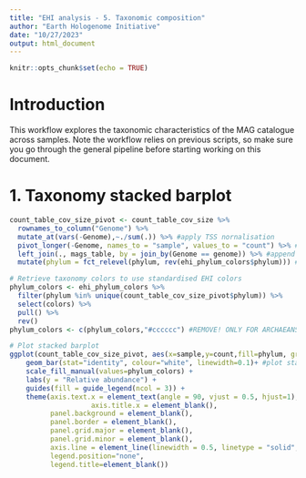 ```yaml
---
title: "EHI analysis - 5. Taxonomic composition"
author: "Earth Hologenome Initiative"
date: "10/27/2023"
output: html_document
---
```


```r
knitr::opts_chunk$set(echo = TRUE)
```

# Introduction

This workflow explores the taxonomic characteristics of the MAG catalogue across samples. Note the workflow relies on previous scripts, so make sure you go through the general pipeline before starting working on this document.

# 1. Taxonomy stacked barplot

```r
count_table_cov_size_pivot <- count_table_cov_size %>%
  rownames_to_column("Genome") %>%
  mutate_at(vars(-Genome),~./sum(.)) %>% #apply TSS nornalisation
  pivot_longer(-Genome, names_to = "sample", values_to = "count") %>% #reduce to minimum number of columns
  left_join(., mags_table, by = join_by(Genome == genome)) %>% #append taxonomy
  mutate(phylum = fct_relevel(phylum, rev(ehi_phylum_colors$phylum))) #sort phyla by taxonomy
```

```r
# Retrieve taxonomy colors to use standardised EHI colors
phylum_colors <- ehi_phylum_colors %>%
  filter(phylum %in% unique(count_table_cov_size_pivot$phylum)) %>%
  select(colors) %>%
  pull() %>%
  rev()
phylum_colors <- c(phylum_colors,"#cccccc") #REMOVE! ONLY FOR ARCHAEANS

# Plot stacked barplot
ggplot(count_table_cov_size_pivot, aes(x=sample,y=count,fill=phylum, group=phylum))+ #grouping enables keeping the same sorting of taxonomic units
    geom_bar(stat="identity", colour="white", linewidth=0.1)+ #plot stacked bars with white borders
    scale_fill_manual(values=phylum_colors) +
    labs(y = "Relative abundance") +
    guides(fill = guide_legend(ncol = 3)) +
    theme(axis.text.x = element_text(angle = 90, vjust = 0.5, hjust=1),
					axis.title.x = element_blank(),
          panel.background = element_blank(),
          panel.border = element_blank(),
          panel.grid.major = element_blank(),
          panel.grid.minor = element_blank(),
          axis.line = element_line(linewidth = 0.5, linetype = "solid", colour = "black"),
          legend.position="none",
          legend.title=element_blank())
```
